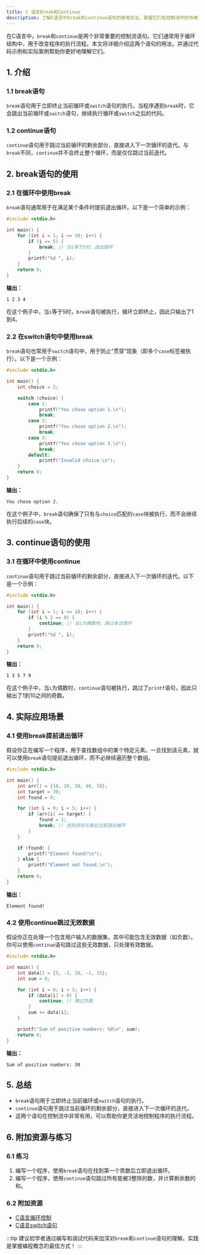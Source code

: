 ```yaml
---
title: C 语言Break和Continue
description: 了解C语言中break和continue语句的使用方法，掌握它们在控制流中的作用和应用场景。
---
```


在C语言中，`break`和`continue`是两个非常重要的控制流语句。它们通常用于循环结构中，用于改变程序的执行流程。本文将详细介绍这两个语句的用法，并通过代码示例和实际案例帮助你更好地理解它们。

## 1. 介绍

### 1.1 break语句
`break`语句用于立即终止当前循环或`switch`语句的执行。当程序遇到`break`时，它会跳出当前循环或`switch`语句，继续执行循环或`switch`之后的代码。

### 1.2 continue语句
`continue`语句用于跳过当前循环的剩余部分，直接进入下一次循环的迭代。与`break`不同，`continue`并不会终止整个循环，而是仅仅跳过当前迭代。

## 2. break语句的使用

### 2.1 在循环中使用break
`break`语句通常用于在满足某个条件时提前退出循环。以下是一个简单的示例：

```c
#include <stdio.h>

int main() {
    for (int i = 1; i <= 10; i++) {
        if (i == 5) {
            break; // 当i等于5时，退出循环
        }
        printf("%d ", i);
    }
    return 0;
}
```

**输出：**
```
1 2 3 4
```

在这个例子中，当`i`等于5时，`break`语句被执行，循环立即终止，因此只输出了1到4。

### 2.2 在switch语句中使用break
`break`语句也常用于`switch`语句中，用于防止“贯穿”现象（即多个`case`标签被执行）。以下是一个示例：

```c
#include <stdio.h>

int main() {
    int choice = 2;

    switch (choice) {
        case 1:
            printf("You chose option 1.\n");
            break;
        case 2:
            printf("You chose option 2.\n");
            break;
        case 3:
            printf("You chose option 3.\n");
            break;
        default:
            printf("Invalid choice.\n");
    }
    return 0;
}
```

**输出：**
```
You chose option 2.
```

在这个例子中，`break`语句确保了只有与`choice`匹配的`case`块被执行，而不会继续执行后续的`case`块。

## 3. continue语句的使用

### 3.1 在循环中使用continue
`continue`语句用于跳过当前循环的剩余部分，直接进入下一次循环的迭代。以下是一个示例：

```c
#include <stdio.h>

int main() {
    for (int i = 1; i <= 10; i++) {
        if (i % 2 == 0) {
            continue; // 当i为偶数时，跳过本次循环
        }
        printf("%d ", i);
    }
    return 0;
}
```

**输出：**
```
1 3 5 7 9
```

在这个例子中，当`i`为偶数时，`continue`语句被执行，跳过了`printf`语句，因此只输出了1到10之间的奇数。

## 4. 实际应用场景

### 4.1 使用break提前退出循环
假设你正在编写一个程序，用于查找数组中的某个特定元素。一旦找到该元素，就可以使用`break`语句提前退出循环，而不必继续遍历整个数组。

```c
#include <stdio.h>

int main() {
    int arr[] = {10, 20, 30, 40, 50};
    int target = 30;
    int found = 0;

    for (int i = 0; i < 5; i++) {
        if (arr[i] == target) {
            found = 1;
            break; // 找到目标元素后立即退出循环
        }
    }

    if (found) {
        printf("Element found!\n");
    } else {
        printf("Element not found.\n");
    }
    return 0;
}
```

**输出：**
```
Element found!
```

### 4.2 使用continue跳过无效数据
假设你正在处理一个包含用户输入的数据集，其中可能包含无效数据（如负数）。你可以使用`continue`语句跳过这些无效数据，只处理有效数据。

```c
#include <stdio.h>

int main() {
    int data[] = {5, -3, 10, -1, 15};
    int sum = 0;

    for (int i = 0; i < 5; i++) {
        if (data[i] < 0) {
            continue; // 跳过负数
        }
        sum += data[i];
    }

    printf("Sum of positive numbers: %d\n", sum);
    return 0;
}
```

**输出：**
```
Sum of positive numbers: 30
```

## 5. 总结

- `break`语句用于立即终止当前循环或`switch`语句的执行。
- `continue`语句用于跳过当前循环的剩余部分，直接进入下一次循环的迭代。
- 这两个语句在控制流中非常有用，可以帮助你更灵活地控制程序的执行流程。

## 6. 附加资源与练习

### 6.1 练习
1. 编写一个程序，使用`break`语句在找到第一个质数后立即退出循环。
2. 编写一个程序，使用`continue`语句跳过所有能被3整除的数，并计算剩余数的和。

### 6.2 附加资源
- [C语言循环控制](https://www.learn-c.org/)
- [C语言switch语句](https://www.tutorialspoint.com/cprogramming/c_switch_statement.htm)

:::tip
建议初学者通过编写和调试代码来加深对`break`和`continue`语句的理解。实践是掌握编程概念的最佳方式！
:::